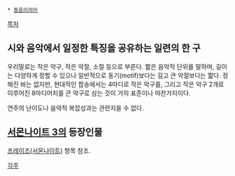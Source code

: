  * [[동음이의어]]

[[목차]]

== 시와 음악에서 일정한 특징을 공유하는 일련의 한 구 ==
우리말로는 작은 악구, 작은 악절, 소절 등으로 부른다. 짧은 음악적 단위를 말하며, 길이는 다양하게 정할 수 있으나 일반적으로 동기(motif)보다는 길고 큰 악절보다는 짧다. 정해진 바는 없지만, 현대적인 팝송에서는 4마디로 작은 악구를, 그리고 작은 악구 2개로 이루어진 8마디어치를 큰 악구로 삼는 것이 거의 표준이나 마찬가지이다.

연주의 난이도나 음악적 복잡성과는 관련지을 수 없다.

== [[서몬나이트 3]]의 등장인물 ==
[[프레이즈(서몬나이트)]] 항목 참조.

[[각주]]
